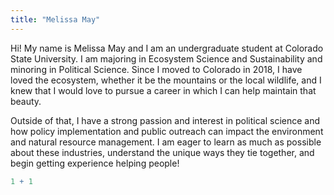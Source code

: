 ```yaml
---
title: "Melissa May"
---
```


Hi! My name is Melissa May and I am an undergraduate student at Colorado State University. I am majoring in Ecosystem Science and Sustainability and minoring in Political Science. Since I moved to Colorado in 2018, I have loved the ecosystem, whether it be the mountains or the local wildlife, and I knew that I would love to pursue a career in which I can help maintain that beauty.

Outside of that, I have a strong passion and interest in political science and how policy implementation and public outreach can impact the environment and natural resource management. I am eager to learn as much as possible about these industries, understand the unique ways they tie together, and begin getting experience helping people!

```r
1 + 1
```
